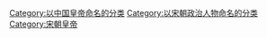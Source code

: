 [[Category:以中国皇帝命名的分类|Category:以中国皇帝命名的分类]]
[[Category:以宋朝政治人物命名的分类|Category:以宋朝政治人物命名的分类]]
[[Category:宋朝皇帝|Category:宋朝皇帝]]